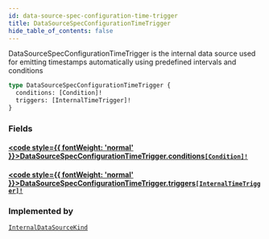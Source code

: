 ```yaml
---
id: data-source-spec-configuration-time-trigger
title: DataSourceSpecConfigurationTimeTrigger
hide_table_of_contents: false
---
```








DataSourceSpecConfigurationTimeTrigger is the internal data source used for emitting timestamps automatically using predefined intervals and conditions

```graphql
type DataSourceSpecConfigurationTimeTrigger {
  conditions: [Condition]!
  triggers: [InternalTimeTrigger]!
}
```


### Fields

#### [<code style={{ fontWeight: 'normal' }}>DataSourceSpecConfigurationTimeTrigger.<b>conditions</b></code>](#)<Bullet />[`[Condition]!`](/testnet/api/graphql/objects/condition) <Badge class="secondary" text="non-null"/> <Badge class="secondary" text="object"/>
> 
> 

#### [<code style={{ fontWeight: 'normal' }}>DataSourceSpecConfigurationTimeTrigger.<b>triggers</b></code>](#)<Bullet />[`[InternalTimeTrigger]!`](/testnet/api/graphql/objects/internal-time-trigger) <Badge class="secondary" text="non-null"/> <Badge class="secondary" text="object"/>
> 
> 



### Implemented by

[`InternalDataSourceKind`](/testnet/api/graphql/unions/internal-data-source-kind)  <Badge class="secondary" text="union"/>



